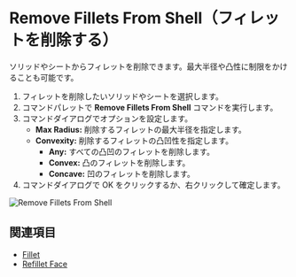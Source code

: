 
<Reference shortcut="" command="Remove Fillets From Shell" button="" />

# Remove Fillets From Shell（フィレットを削除する）

ソリッドやシートからフィレットを削除できます。最大半径や凸性に制限をかけることも可能です。

1. フィレットを削除したいソリッドやシートを選択します。
2. コマンドパレットで **Remove Fillets From Shell** コマンドを実行します。
3. コマンドダイアログでオプションを設定します。
    - **Max Radius:** 削除するフィレットの最大半径を指定します。
    - **Convexity:** 削除するフィレットの凸凹性を指定します。
        - **Any:** すべての凸凹のフィレットを削除します。
        - **Convex:** 凸のフィレットを削除します。
        - **Concave:** 凹のフィレットを削除します。
4. コマンドダイアログで OK をクリックするか、右クリックして確定します。

![Remove Fillets From Shell](/img/remove-fillets-from-shell.gif)

## 関連項目
- [Fillet](./fillet)
- [Refillet Face](./refillet-face)













